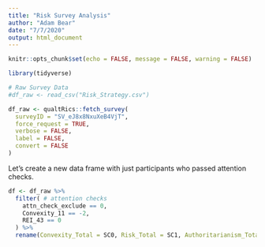 ```yaml
---
title: "Risk Survey Analysis"
author: "Adam Bear"
date: "7/7/2020"
output: html_document
---
```


```r
knitr::opts_chunk$set(echo = FALSE, message = FALSE, warning = FALSE)

library(tidyverse)

# Raw Survey Data
#df_raw <- read_csv("Risk_Strategy.csv")

df_raw <- qualtRics::fetch_survey(
  surveyID = "SV_eJ8x8NxuXeB4VjT",
  force_request = TRUE,
  verbose = FALSE,
  label = FALSE,
  convert = FALSE
)
```

Let's create a new data frame with just participants who passed attention checks.

```r
df <- df_raw %>% 
  filter( # attention checks
    attn_check_exclude == 0,
    Convexity_11 == -2,
    REI_43 == 0
  ) %>% 
  rename(Convexity_Total = SC0, Risk_Total = SC1, Authoritarianism_Total = SC2)
```

